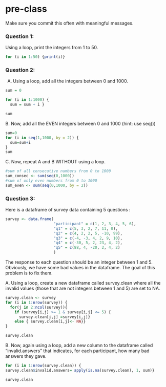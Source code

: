 # pre-class


Make sure you commit this often with meaningful messages. 




### Question 1:

Using a loop, print the integers from 1 to 50.

```{r}
for (i in 1:50) {print(i)}
```

### Question 2:

A.  Using a loop, add all the integers between 0 and 1000.

```{r}
sum = 0

for (i in 1:1000) {
  sum = sum + i }

sum


```

B. Now, add all the EVEN integers between 0 and 1000 (hint: use seq())

```{r}
sum=0
for (i in seq(1,1000, by = 2)) {
  sum=sum+i
}
sum

```

C. Now, repeat A and B WITHOUT using a loop.

```{r}
#sum of all consecutive numbers from 0 to 1000 
sum_consec <- sum(seq(0,1000))
#sum of only even numbers from 0 to 1000 
sum_even <- sum(seq(0,1000, by = 2))

```

### Question 3:

Here is a dataframe of survey data containing 5 questions :

```{r, eval=FALSE}
survey <- data.frame(
                     "participant" = c(1, 2, 3, 4, 5, 6),
                     "q1" = c(5, 3, 2, 7, 11, 0),
                     "q2" = c(4, 2, 2, 5, -10, 99),
                     "q3" = c(-4, -3, 4, 2, 9, 10),
                     "q4" = c(-30, 5, 2, 23, 4, 2),
                     "q5" = c(88, 4, -20, 2, 4, 2)
                     )
```
The response to each question should be an integer between 1 and 5. Obviously, we have some bad values in the dataframe. The goal of this problem is to fix them.

A. Using a loop, create a new dataframe called survey.clean where all the invalid values (those that are not integers between 1 and 5) are set to NA.

```{r}

survey.clean <- survey
for (i in 1:nrow(survey)) {
  for(j in 2:ncol(survey)){ 
    if (survey[i,j] >= 1 & survey[i,j] <= 5) {
      survey.clean[i,j] =survey[i,j]}
    else { survey.clean[i,j]<- NA}}
}

survey.clean

```

B. Now, again using a loop, add a new column to the dataframe called “invalid.answers” that indicates, for each participant, how many bad answers they gave.

```{r}

for (i in 1:nrow(survey.clean)) {
survey.clean$invalid.answers= apply(is.na(survey.clean), 1, sum)}

survey.clean


```